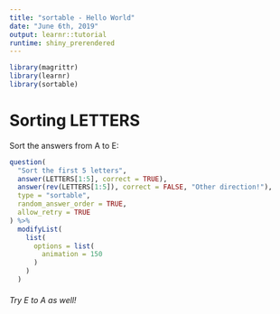 ```yaml
---
title: "sortable - Hello World"
date: "June 6th, 2019"
output: learnr::tutorial
runtime: shiny_prerendered
---
```


```r
library(magrittr)
library(learnr)
library(sortable)
```

# Sorting LETTERS

Sort the answers from A to E:


```r
question(
  "Sort the first 5 letters",
  answer(LETTERS[1:5], correct = TRUE),
  answer(rev(LETTERS[1:5]), correct = FALSE, "Other direction!"),
  type = "sortable",
  random_answer_order = TRUE,
  allow_retry = TRUE
) %>%
  modifyList(
    list(
      options = list(
        animation = 150
      )
    )
  )
```

###### Try E to A as well!
